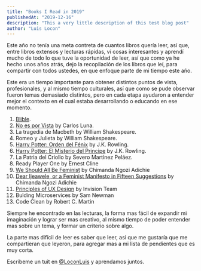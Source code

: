```yaml
---
title: "Books I Read in 2019"
publishedAt: "2019-12-16"
description: "This a very little description of this test blog post"
author: "Luis Locon"
---
```


Este año no tenía una meta contreta de cuantos libros quería leer, así que, entre libros extensos y lecturas rápidas, ví cosas interesantes y aprendí mucho de todo lo que tuve la oportunidad de leer, así que como ya he hecho unos años atrás, dejo la recopilación de los libros que leí, para compartir con todos ustedes, en que enfoque parte de mi tiempo este año.

Este era un tiempo importante para obtener distintos puntos de vista, profesionales, y al mismo tiempo culturales, así que como se pude observar fueron temas demasiado distintos, pero en cada etapa ayudaron a entender mejor el contexto en el cual estaba desarrollando o educando en ese momento.

1. [Blible](https://www.bible.com/es-ES).
2. [No es por Vista](https://www.amazon.com/No-por-vista-Solo-Spanish/dp/0829768718) by Carlos Luna.
3. La tragedia de Macbeth by William Shakespeare.
4. Romeo y Julieta by William Shakespeare.
5. [Harry Potter: Orden del Fénix](https://www.amazon.com/Harry-Potter-Orden-edici%C3%B3n-blanda/dp/8498386659/ref=sr_1_6?keywords=Harry+Potter+Orden+Del+fenix&qid=1576531882&sr=8-6) by J.K. Rowling.
6. [Harry Potter: El Misterio del Principe](https://www.amazon.com/Harry-Potter-misterio-principe-Spanish/dp/8498386993/ref=sr_1_1?keywords=Harry+Potter+Misterio+del+Principe&qid=1576531958&sr=8-1) by J.K. Rowling.
7. La Patria del Criollo by Severo Martínez Peláez.
8. Ready Player One by Ernest Cline
9. [We Should All Be Feminist](https://www.amazon.com/Todos-deber%C3%ADamos-ser-feministas-Spanish-ebook/dp/B010W34ZH8/ref=sr_1_5?keywords=We+Should+All+Be+Feminist&qid=1576532285&sr=8-5) by Chimanda Ngozi Adichie
10. [Dear Ijeawele, or a Feminist Manifesto in Fifteen Suggestions](https://www.amazon.com/Ijeawele-Feminist-Manifesto-Fifteen-Suggestions-ebook/dp/B01MSXNNGX) by Chimanda Ngozi Adichie
11. [Principles of UX Design](https://www.invisionapp.com/ecourses/principles-of-ux-design) by Invision Team
12. Bulding Microservices by Sam Newman
13. Code Clean by Robert C. Martin


Siempre he encontrado en las lecturas, la forma mas fácil de expandir mi imaginación y lograr ser mas creativo, al mismo tiempo de poder entender mas sobre un tema, y formar un criterio sobre algo.

La parte mas difícil de leer es saber que leer, así que me gustaría que me compartieran que leyeron, para agregar mas a mi lista de pendientes que es muy corta.

Escríbeme un tuit en [@LoconLuis](https://twitter.com/loconluis) y aprendamos juntos.
